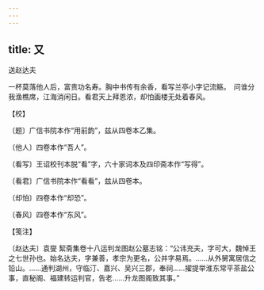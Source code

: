 ```yaml
---
---
---
```

title: 又
---



送赵达夫





一杯莫落他人后，富贵功名寿。胸中书传有余香，看写兰亭小字记流觞。　问谁分我渔樵席，江海消闲日。看君天上拜恩浓，却怕画楼无处着春风。





【校】


〔题〕广信书院本作“用前韵”，兹从四卷本乙集。

〔他人〕四卷本作“吾人”。

〔看写〕王诏校刊本脱“看”字，六十家词本及四印斋本作“写得”。

〔看君〕广信书院本作“看看”，兹从四卷本。

〔却怕〕四卷本作“却恐”。

〔春风〕四卷本作“东风”。





【笺注】


〔赵达夫〕袁燮 絜斋集卷十八运判龙图赵公墓志铭：“公讳充夫，字可大，魏悼王之七世孙也。始名达夫，字兼善，孝宗为更名，公并字易焉。……从外舅寓居信之铅山。……通判湖州，守临汀、嘉兴、吴兴三郡，奉祠……擢提举淮东常平茶盐公事，直秘阁、福建转运判官，告老……升龙图阁致其事。”